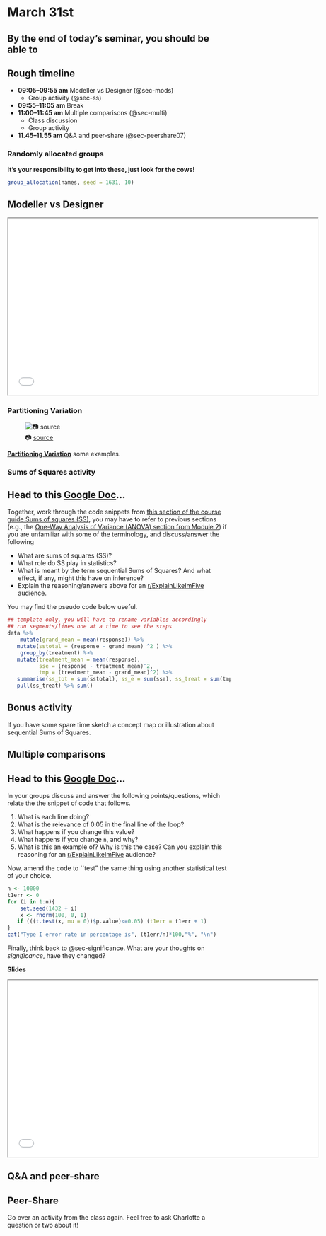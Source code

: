 # March 31st

::: {.callout-tip}
## By the end of today's seminar, you should be able to


:::


## Rough timeline

 + **09:05–09:55 am** Modeller vs Designer (@sec-mods)
   - Group activity (@sec-ss)
   
 + **09:55–11:05 am** Break
 + **11:00–11:45 am** Multiple comparisons (@sec-multi)
   - Class discussion 
   - Group activity 
 
 + **11.45–11.55 am** Q&A and peer-share (@sec-peershare07)

   
### Randomly allocated groups

**It's your responsibility to get into these, just look for the cows!**

```r
group_allocation(names, seed = 1631, 10)
```


## Modeller vs Designer {#sec-mods}

<p align="center">
<iframe src="slides/05-01_modller-vs-designer.pdf" height="400" width="700" title="Modeller-vs-Designer slides"></iframe>
</p>


### Partitioning Variation

![📷 [source](Adobe Stock)](runsheets/img/well.jpg)

[**Partitioning Variation**](https://canvas.auckland.ac.nz/courses/120054/files/15015121?module_item_id=2581434) some examples.






### Sums of Squares activity {#sec-ss}

:::{.callout-warning icon=false}
## <i class="fa fa-question-circle" aria-hidden="true"></i> <i class="fa fa-users" aria-hidden="true"></i> <i class="fa fa-pencil-square" aria-hidden="true"></i> Head to this [Google Doc](https://docs.google.com/document/d/1Hby1zVqv39pZSaXwBifZ7W_Mz9fmTWYP8LQ6U8BUQ54/edit?usp=sharing)...

Together, work through the code snippets from [this section of the course guide Sums of squares (SS)](https://biosci738.github.io/BIOSCI738/modelling-experimental-data.html#sums-of-squares-ss), you may have to refer to previous sections (e.g., the [One-Way Analysis of Variance (ANOVA) section from Module 2](https://biosci738.github.io/BIOSCI738/parametric-hypothesis-testing.html#one-way-analysis-of-variance-anova)) if you are unfamiliar with some of the terminology, and discuss/answer the following

 + What are sums of squares (SS)?
 + What role do SS play in statistics?
 + What is meant by the term sequential Sums of Squares? And what effect, if any, might this have on inference?
 + Explain the reasoning/answers above for an [r/ExplainLikeImFive](https://www.reddit.com/r/explainlikeimfive/?rdt=41742) audience.

You may find the pseudo code below useful.

```r
## template only, you will have to rename variables accordingly
## run segments/lines one at a time to see the steps
data %>% 
    mutate(grand_mean = mean(response)) %>%
   mutate(sstotal = (response - grand_mean) ^2 ) %>%
    group_by(treatment) %>%
   mutate(treatment_mean = mean(response),
          sse = (response - treatment_mean)^2,
          tmp = (treatment_mean - grand_mean)^2) %>%
   summarise(ss_tot = sum(sstotal), ss_e = sum(sse), ss_treat = sum(tmp)) %>%
   pull(ss_treat) %>% sum()
```

:::

::: {.callout-note}
## Bonus activity 
If you have some spare time sketch a concept map or illustration about sequential Sums of Squares.
:::


## Multiple comparisons {#sec-multi}


:::{.callout-warning icon=false}
## <i class="fa fa-question-circle" aria-hidden="true"></i> <i class="fa fa-users" aria-hidden="true"></i> <i class="fa fa-pencil-square" aria-hidden="true"></i> Head to this [Google Doc](https://docs.google.com/document/d/1Hby1zVqv39pZSaXwBifZ7W_Mz9fmTWYP8LQ6U8BUQ54/edit?usp=sharing)...

In your groups discuss and answer the following points/questions, which relate the the snippet of code that follows.

 1. What is each line doing? 
 2. What is the relevance of 0.05  in the final line of the loop?
 3. What happens if you change this value?
 4. What happens if you change `n`, and why?
 5. What is this an example of? Why is this the case? Can you explain this reasoning for an [r/ExplainLikeImFive](https://www.reddit.com/r/explainlikeimfive/?rdt=41742) audience?

Now, amend the code to ``test" the same thing using another statistical test of your choice.
 
```r
n <- 10000
t1err <- 0
for (i in 1:n){
    set.seed(1432 + i)
    x <- rnorm(100, 0, 1)
   if (((t.test(x, mu = 0))$p.value)<=0.05) (t1err = t1err + 1)
}
cat("Type I error rate in percentage is", (t1err/n)*100,"%", "\n")

```

Finally, think back to @sec-significance. What are your thoughts on *significance*, have they changed?

:::

**Slides**

<p align="center">
<iframe src="slides/05-02_multiple-comparisons.pdf" height="400" width="700" title="Modeller-vs-Designer slides"></iframe>
</p>



## Q&A and peer-share {#sec-peershare07}

:::{.callout-warning icon=false}
## <i class="fa fa-question-circle" aria-hidden="true"></i> <i class="fa fa-users" aria-hidden="true"></i> <i class="fa fa-pencil-square" aria-hidden="true"></i> Peer-Share
Go over an activity from the class again. Feel free to ask Charlotte a question or two about it!
:::
